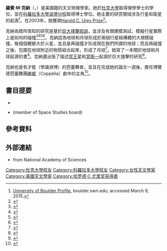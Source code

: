 '''羅賓·M·克納'''（{{lang-en|'''Robin M. Canup'''}}，{{bd|1968年|11月20日}}）是美國籍的天文物理學家。她於[[杜克大學|杜克大學]]取得理學學士的學位，並在[[科羅拉多大學波德分校|科羅拉多大學波德分校]]取得博士學位。她主要的研究領域涉及行星和衛星的起源<ref>[http://www.boulder.swri.edu/~robin/ University of Boulder Profile], boulder.swri.edu; accessed March 9, 2015.</ref>。在2003年，她獲頒[[Harold_C._Urey_Prize|Harold C. Urey Prize]]<ref>{{cite web |url=http://dps.aas.org/prizes/urey |title=Harold C. Urey Prize in Planetary Science |website=Division of Planetary Sciences of the American Astronomical Association |access-date=2015-01-12}}</ref>。

克納為眾所周知的研究是基於[[巨大撞擊假說|巨大撞擊假說]]，並涉及有關建模測試，模擬行星實際上是如何的碰撞<ref>{{Cite journal| doi = 10.1038/35089010| issn = 0028-0836| volume = 412| issue = 6848| pages = 708–712| last1 = Canup| first1 = Robin M.| last2 = Asphaug| first2 = Erik| title = Origin of the Moon in a giant impact near the end of the Earth's formation| journal = Nature| accessdate = 2015-10-13| date = 2001-08-16| url = http://www.nature.com/nature/journal/v412/n6848/abs/412708a0.html| pmid=11507633}}</ref><ref>{{Cite journal| doi = 10.1006/icar.1999.6201| issn = 0019-1035| volume = 142| issue = 1| pages = 219–237| last1 = Agnor| first1 = Craig B.| last2 = Canup| first2 = Robin M.| last3 = Levison| first3 = Harold F.| title = On the Character and Consequences of Large Impacts in the Late Stage of Terrestrial Planet Formation| journal = Icarus| accessdate = 2015-10-13| date = 1999| url = http://www.sciencedirect.com/science/article/pii/S0019103599962012| bibcode=1999Icar..142..219A}}</ref><ref>{{Cite journal| doi = 10.1016/j.icarus.2003.09.028| issn = 0019-1035| volume = 168| issue = 2| pages = 433–456| last = Canup| first = Robin M.| title = Simulations of a late lunar-forming impact| journal = Icarus| accessdate = 2015-10-13| date = 2004| url = http://www.sciencedirect.com/science/article/pii/S0019103503002999| bibcode=2004Icar..168..433C}}</ref><ref>{{Cite journal| doi = 10.1146/annurev.astro.41.082201.113457| volume = 42| issue = 1| pages = 441–475| last = Canup| first = Robin M.| title = Dynamics of Lunar Formation| journal = Annual Review of Astronomy and Astrophysics| accessdate = 2015-10-13| date = 2004| url = http://dx.doi.org/10.1146/annurev.astro.41.082201.113457| bibcode=2004ARA&A..42..441C}}</ref>。克納認為地球和月球形成於兩個行星結構體的大規模碰撞，每個個體都大於火星，並且是再碰撞才形成現在我們所謂的地球；而且再碰撞之後，包圍在地球附近的物質結合起來，形成了月球<ref name=SimultaneousFormation>{{cite news | url=http://www.nasa.gov/topics/solarsystem/features/moon_formation.html | accessdate=2012-12-05 | title=NASA Lunar Scientists Develop New Theory on Earth and Moon Formation | work=NASA Press Release | publisher=NASA | date=2012-10-30}}</ref>。她寫了一本關於地球和月球起源的書<ref>{{Cite book| edition = 2nd| publisher = University of Arizona Press| isbn = 978-0-8165-2073-2| others = Robin M. Canup, Kevin Righter (eds.)| title = Origin of the Earth and Moon| location = Tucson : Houston| date = 2000-11-01}}</ref>。克納還出版了描述[[冥王星|冥王星]]和[[冥衛一|冥衛一]]起源於巨大撞擊的研究<ref>{{Cite journal| doi = 10.1126/science.1106818| issn = 1095-9203| volume = 307| issue = 5709| pages = 546–550| last = Canup| first = Robin M.| title = A Giant Impact Origin of Pluto-Charon| journal = Science| accessdate = 2015-10-13| date = 2005-01-28| url = http://www.sciencemag.org/content/307/5709/546| pmid = 15681378}}</ref>。

克納也是有才能（學識淵博）的芭蕾舞者，並且在完成她的論文一週後，擔任博爾德芭蕾舞團[[維妮|維妮]]（Coppélia）劇中的主角<ref>{{Cite news| last = Finn| first = Ed| title = Robin Canup| work = Popular Science| accessdate = 2015-10-13| date = 2004-10-29| url = http://www.popsci.com/scitech/article/2004-10/robin-canup}}</ref>。

== 書目提要 ==
*{{Cite book| edition = 2nd| publisher = University of Arizona Press| isbn = 978-0-8165-2073-2| others = Robin M. Canup, Kevin Righter (eds.)| title = Origin of the Earth and Moon| location = Tucson : Houston| date = 2000-11-01}}
*{{cite book|title=Defending Planet Earth:: Near-Earth Object Surveys and Hazard Mitigation Strategies|author=National Research Council (various) | publisher=National Academies Press|year=2010|ISBN=9780309149686 }} (member of Space Studies board)

== 參考資料 ==
{{Reflist}}

== 外部連結 ==
*{{vimeo|id=65600193|title=NAS Research Briefings: Robin M. Canup - Formation of Planetary Moons}} from National Academy of Sciences

{{哈罗德·C·尤里奖获得者}}

{{Authority control}}
{{DEFAULTSORT:Canup, Robin M.}}
[[Category:杜克大學校友|Category:杜克大學校友]]
[[Category:科羅拉多大學校友|Category:科羅拉多大學校友]]
[[Category:女性天文學家|Category:女性天文學家]]
[[Category:美國天文學家|Category:美國天文學家]]
[[Category:哈罗德·C·尤里奖获得者|Category:哈罗德·C·尤里奖获得者]]